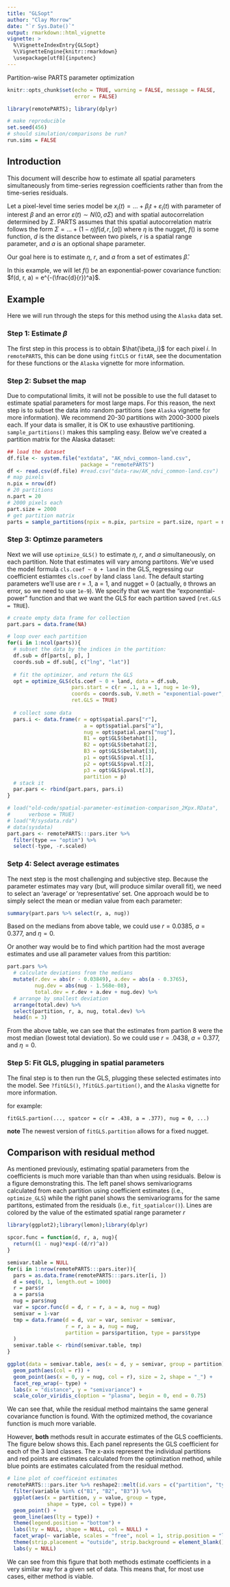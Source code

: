 ```yaml
---
title: "GLSopt"
author: "Clay Morrow"
date: "`r Sys.Date()`"
output: rmarkdown::html_vignette
vignette: >
  %\VignetteIndexEntry{GLSopt}
  %\VignetteEngine{knitr::rmarkdown}
  \usepackage[utf8]{inputenc}
---
```


Partition-wise PARTS parameter optimization

```r
knitr::opts_chunk$set(echo = TRUE, warning = FALSE, message = FALSE,
                      error = FALSE)
```

```r
library(remotePARTS); library(dplyr)

# make reproducible
set.seed(456)
# should simulation/comparisons be run?
run.sims = FALSE
```

## Introduction

This document will describe how to estimate all spatial parameters simultaneously
from time-series regression coefficients rather than from the time-series residuals.

Let a pixel-level time series model be
$x_i(t) = ... + \beta_i t + \varepsilon_i(t)$ with parameter of interest $\beta$
and an error $\varepsilon(t) \sim N(0, \sigma\Sigma)$ and with spatial autocorrelation
determined by $\Sigma$. PARTS assumes that this spatial autocorrelation matrix
follows the form $\Sigma = ...+ (1 - \eta)f(d, r, [a])$ where $\eta$ is the 
nugget, $f()$ is some function, $d$ is the distance between two pixels, $r$ 
is a spatial range parameter, and $a$ is an optional shape parameter. 

Our goal here is to estimate $\eta$, $r$, and $a$ from a set of estimates 
$\hat{\beta}$.

In this example, we will let $f()$ be an exponential-power covariance function:
$f(d, r, a) = e^{-(\frac{d}{r})^a}$. 

## Example

Here we will run through the steps for this method using the `Alaska` data set.

### Step 1: Estimate $\beta$

The first step in this process is to obtain $\hat{\beta_i}$ for each pixel $i$.
In `remotePARTS`, this can be done using `fitCLS` or `fitAR`, see the documentation
for these functions or the `Alaska` vignette for more information.

### Step 2: Subset the map

Due to computational limits, it will not be possible to use the full dataset to estimate 
spatial parameters for most large maps. For this reason, the next step is to subset
the data into random partitions (see `Alaska` vignette for more information). 
We recommend 20-30 partitions with 2000-3000 pixels each. If your data is smaller,
it is OK to use exhaustive partitioning. `sample_partitions()` makes this sampling
easy. Below we've created a partition matrix for the Alaska dataset:

```r
## load the dataset
df.file <- system.file("extdata", "AK_ndvi_common-land.csv",
                        package = "remotePARTS")
df <- read.csv(df.file) #read.csv("data-raw/AK_ndvi_common-land.csv")
# map pixels
n.pix = nrow(df)
# 20 partitions
n.part = 20 
# 2000 pixels each
part.size = 2000 
# get partition matrix
parts = sample_partitions(npix = n.pix, partsize = part.size, npart = n.part)
```

### Step 3: Optimze parameters

Next we will use `optimize_GLS()` to estimate $\eta$, $r$, and $a$ simultaneously,
on each partition. Note that estimates will vary among partitons. We've used the
model formula `cls.coef ~ 0 + land` in the GLS, regressing our coefficient
estiamtes `cls.coef` by land class `land`. The default starting parameters
we'll use are r = .1, a = 1, and nugget = 0 (actually, `0` throws an error,
so we need to use `1e-9`). We specify that we want the "exponential-power" 
function and that we want the GLS for each partition saved (`ret.GLS = TRUE`).

```r
# create empty data frame for collection
part.pars = data.frame(NA)

# loop over each partition
for(i in 1:ncol(parts)){
  # subset the data by the indices in the partition:
  df.sub = df[parts[, p], ]
  coords.sub = df.sub[, c("lng", "lat")]
  
  # fit the optimizer, and return the GLS
  opt = optimize_GLS(cls.coef ~ 0 + land, data = df.sub, 
                     pars.start = c(r = .1, a = 1, nug = 1e-9),
                     coords = coords.sub, V.meth = "exponential-power", 
                     ret.GLS = TRUE)
  
  # collect some data
  pars.i <- data.frame(r = opt$spatial.pars["r"],
                         a = opt$spatial.pars["a"],
                         nug = opt$spatial.pars["nug"],
                         B1 = opt$GLS$betahat[1],
                         B2 = opt$GLS$betahat[2],
                         B3 = opt$GLS$betahat[3],
                         p1 = opt$GLS$pval.t[1],
                         p2 = opt$GLS$pval.t[2],
                         p3 = opt$GLS$pval.t[3],
                         partition = p)
  # stack it
  par.pars <- rbind(part.pars, pars.i)
}
```

```r
# load("old-code/spatial-parameter-estimation-comparison_2Kpx.RData",
#      verbose = TRUE)
# load("R/sysdata.rda")
# data(sysdata)
part.pars <- remotePARTS:::pars.iter %>% 
  filter(type == "optim") %>% 
  select(-type, -r.scaled)
```

### Setp 4: Select average estimates

The next step is the most challenging and subjective step. Because the parameter 
estimates may vary (but, will produce similar overall fit), we need to 
select an 'average' or 'representative' set. One approach would be to simply
select the mean or median value from each parameter:

```r
summary(part.pars %>% select(r, a, nug))
```

Based on the medians from above table, we could use $r = 0.0385$, 
$a = 0.377$, and $\eta = 0$. 

Or another way would be to find which partition had the most average estimates
and use all parameter values from this partition:

```r
part.pars %>% 
  # calculate deviations from the medians
  mutate(r.dev = abs(r - 0.03849), a.dev = abs(a - 0.3765),
         nug.dev = abs(nug - 1.568e-08),
         total.dev = r.dev + a.dev + nug.dev) %>% 
  # arrange by smallest deviation
  arrange(total.dev) %>% 
  select(partition, r, a, nug, total.dev) %>% 
  head(n = 3)
```

From the above table, we can see that the estimates from partion 8 were
the most median (lowest total deviation). So we could use $r = .0438$, $a = 0.377$, 
and $\eta = 0$.

### Step 5: Fit GLS, plugging in spatial parameters

The final step is to then run the GLS, plugging these selected estimates into the
model. See `?fitGLS()`, `?fitGLS.partition()`, and the `Alaska` vignette for 
more information.

for example:

```
fitGLS.partion(..., spatcor = c(r = .438, a = .377), nug = 0, ...)
```

**note** The newest version of `fitGLS.partition` allows for a fixed nugget.

## Comparison with residual method

As mentioned previously, estimating spatial parameters from
the coefficients is much more variable than than when using residuals. Below 
is a figure demonstrating this. The left panel shows semivariograms calculated
from each partition using coefficient estimates (i.e., `optimize_GLS`)
while the right panel shows the semivariograms for the same partitons, 
estimated from the residuals (i.e., `fit_spatialcor()`). Lines are colored
by the value of the estimated spatial range parameter $r$

```r
library(ggplot2);library(lemon);library(dplyr)

spcor.func = function(d, r, a, nug){
  return((1 - nug)*exp(-(d/r)^a))
}

semivar.table = NULL
for(i in 1:nrow(remotePARTS:::pars.iter)){
  pars = as.data.frame(remotePARTS:::pars.iter[i, ])
  d = seq(0, 1, length.out = 1000)
  r = pars$r
  a = pars$a
  nug = pars$nug
  var = spcor.func(d = d, r = r, a = a, nug = nug)
  semivar = 1-var
  tmp = data.frame(d = d, var = var, semivar = semivar,
                   r = r, a = a, nug = nug,
                   partition = pars$partition, type = pars$type
  )
  semivar.table <- rbind(semivar.table, tmp)
}

ggplot(data = semivar.table, aes(x = d, y = semivar, group = partition)) +
  geom_path(aes(col = r)) +
  geom_point(aes(x = 0, y = nug, col = r), size = 2, shape = "_") +
  facet_rep_wrap(~ type) +
  labs(x = "distance", y = "semivariance") +
  scale_color_viridis_c(option = "plasma", begin = 0, end = 0.75)
```

We can see that, while the residual method maintains the same general covariance
function is found. With the optimized method, the covariance function is much
more variable.

However, **both** methods result in accurate estimates of the GLS coefficients.
The figure below shows this. Each panel represents the GLS coefficient for
each of the 3 land classes. The x-axis represent the individual partitions and
red points are estimates calculated from the optimization method, while blue
points are estimates calculated from the residual method.

```r
# line plot of coefficeint estimates
remotePARTS:::pars.iter %>% reshape2::melt(id.vars = c("partition", "type")) %>%
  filter(variable %in% c("B1", "B2", "B3")) %>%
  ggplot(aes(x = partition, y = value, group = type, 
             shape = type, col = type)) +
  geom_point() +
  geom_line(aes(lty = type)) +
  theme(legend.position = "bottom") +
  labs(lty = NULL, shape = NULL, col = NULL) +
  facet_wrap(~ variable, scales = "free", ncol = 1, strip.position = "left") +
  theme(strip.placement = "outside", strip.background = element_blank()) +
  labs(y = NULL)
```

We can see from this figure that both methods estimate coefficients in a very
similar way for a given set of data. This means that, for most use cases, either
method is viable.


